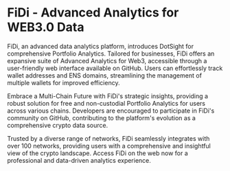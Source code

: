 # FiDi - Advanced Analytics for WEB3.0 Data 

FiDi, an advanced data analytics platform, introduces DotSight for comprehensive Portfolio Analytics. Tailored for businesses, FiDi offers an expansive suite of Advanced Analytics for Web3, accessible through a user-friendly web interface available on GitHub. Users can effortlessly track wallet addresses and ENS domains, streamlining the management of multiple wallets for improved efficiency.

Embrace a Multi-Chain Future with FiDi's strategic insights, providing a robust solution for free and non-custodial Portfolio Analytics for users across various chains. Developers are encouraged to participate in FiDi's community on GitHub, contributing to the platform's evolution as a comprehensive crypto data source.

Trusted by a diverse range of networks, FiDi seamlessly integrates with over 100 networks, providing users with a comprehensive and insightful view of the crypto landscape. Access FiDi on the web now for a professional and data-driven analytics experience.